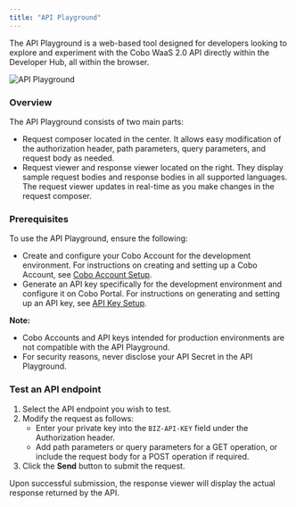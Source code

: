 ```yaml
---
title: "API Playground"
---
```


The API Playground is a web-based tool designed for developers looking to explore and experiment with the Cobo WaaS 2.0 API directly within the Developer Hub, all within the browser.

![API Playground](images/api-reference/playground.png)

### Overview

The API Playground consists of two main parts:

- Request composer located in the center. It allows easy modification of the authorization header, path parameters, query parameters, and request body as needed.
- Request viewer and response viewer located on the right. They display sample request bodies and response bodies in all supported languages. The request viewer updates in real-time as you make changes in the request composer.

### Prerequisites

To use the API Playground, ensure the following:

- Create and configure your Cobo Account for the development environment. For instructions on creating and setting up a Cobo Account, see [Cobo Account Setup]().
- Generate an API key specifically for the development environment and configure it on Cobo Portal. For instructions on generating and setting up an API key, see [API Key Setup]().

**Note:**
- Cobo Accounts and API keys intended for production environments are not compatible with the API Playground.
- For security reasons, never disclose your API Secret in the API Playground.

### Test an API endpoint

1. Select the API endpoint you wish to test.
2. Modify the request as follows:
   - Enter your private key into the `BIZ-API-KEY` field under the Authorization header.
   - Add path parameters or query parameters for a GET operation, or include the request body for a POST operation if required.
3. Click the **Send** button to submit the request.

Upon successful submission, the response viewer will display the actual response returned by the API.


